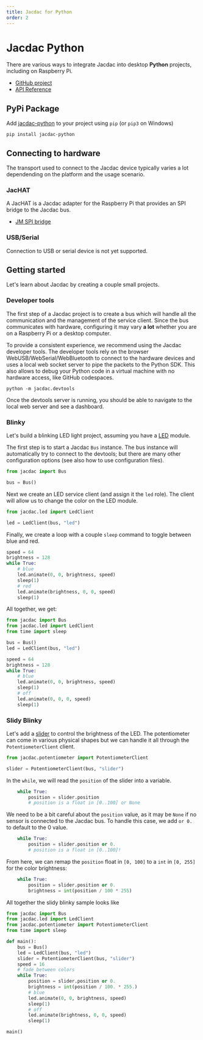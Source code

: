 ```yaml
---
title: Jacdac for Python
order: 2
---
```


# Jacdac Python

There are various ways to integrate Jacdac into desktop **Python** projects,
including on Raspberry Pi.

-   [GitHub project](https://github.com/microsoft/jacdac-python)
-   [API Reference](https://jacdac-python.readthedocs.io/)

## PyPi Package

Add [jacdac-python](https://pypi.org/project/jacdac-python/) to your project using `pip` (or `pip3` on Windows)

```
pip install jacdac-python
```

## Connecting to hardware

The transport used to connect to the Jacdac device typically varies a lot dependending on the platform and the usage scenario.

### JacHAT

A JacHAT is a Jacdac adapter for the Raspberry Pi that provides an SPI bridge to the Jacdac bus.

* [JM SPI bridge](/devices/microsoft/research/jmspibridgev37v37)

### USB/Serial

Connection to USB or serial device is not yet supported.

## Getting started

Let's learn about Jacdac by creating a couple small projects.

### Developer tools

The first step of a Jacdac project is to create a bus which will handle all the communication and
the management of the service client.
Since the bus communicates with hardware, configuring it may vary **a lot** whether you are on a Raspberry Pi or a desktop computer.

To provide a consistent experience, we recommend using the Jacdac developer tools.
The developer tools rely on the browser WebUSB/WebSerial/WebBluetooth to connect to the hardware devices and uses a local web socket server
to pipe the packets to the Python SDK. This also allows to debug your Python code in a virtual machine with no hardware access, like GitHub codespaces.

```
python -m jacdac.devtools
```

Once the devtools server is running, you should be able to navigate to the local web server and see a dashboard.

### Blinky

Let's build a blinking LED light project, assuming you have a [LED](/services/led) module.

The first step is to start a Jacdac `Bus` instance. The bus instance will automatically try to connect to the devtools;
but there are many other configuration options (see also how to use configuration files).

```python
from jacdac import Bus

bus = Bus()
```

Next we create an LED service client (and assign it the `led` role).
The client will allow us to change the color on the LED module.

```python
from jacdac.led import LedClient

led = LedClient(bus, "led")
```

Finally, we create a loop with a couple `sleep` command to
toggle between blue and red.

```python
speed = 64
brightness = 128
while True:
    # blue
    led.animate(0, 0, brightness, speed)
    sleep(1)
    # red
    led.animate(brightness, 0, 0, speed)
    sleep(1)
```

All together, we get:

```python
from jacdac import Bus
from jacdac.led import LedClient
from time import sleep

bus = Bus()
led = LedClient(bus, "led")

speed = 64
brightness = 128
while True:
    # blue
    led.animate(0, 0, brightness, speed)
    sleep(1)
    # off
    led.animate(0, 0, 0, speed)
    sleep(1)
```

### Slidy Blinky

Let's add a [slider](/services/potentiometer) to control the brightness of the LED.
The potentiometer can come in various physical shapes but we can handle it all
through the `PotentiometerClient` client.

```python
from jacdac.potentiometer import PotentiometerClient

slider = PotentiometerClient(bus, "slider")
```

In the `while`, we will read the `position` of the slider into a variable.

```python
    while True:
        position = slider.position
        # position is a float in [0..100] or None
```

We need to be a bit careful about the `position` value, as it may be `None` if no sensor
is connected to the Jacdac bus. To handle this case, we add `or 0.` to default to the 0 value.

```python
    while True:
        position = slider.position or 0.
        # position is a float in [0..100]!
```

From here, we can remap the `position` float in `[0, 100]` to a `int` in `[0, 255]` for the color brightness:

```python
    while True:
        position = slider.position or 0.
        brightness = int(position / 100 * 255)
```

All together the slidy blinky sample looks like

```python
from jacdac import Bus
from jacdac.led import LedClient
from jacdac.potentiometer import PotentiometerClient
from time import sleep

def main():
    bus = Bus()
    led = LedClient(bus, "led")
    slider = PotentiometerClient(bus, "slider")
    speed = 16
    # fade between colors
    while True:
        position = slider.position or 0.
        brightness = int(position / 100. * 255.)
        # blue
        led.animate(0, 0, brightness, speed)
        sleep(1)
        # off
        led.animate(brightness, 0, 0, speed)
        sleep(1)

main()
```

